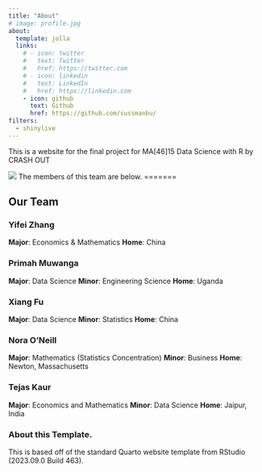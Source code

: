 ```yaml
---
title: "About"
# image: profile.jpg
about:
  template: jolla
  links:
    # - icon: twitter
    #   text: Twitter
    #   href: https://twitter.com
    # - icon: linkedin
    #   text: LinkedIn
    #   href: https://linkedin.com
    - icon: github
      text: Github
      href: https://github.com/sussmanbu/
filters: 
  - shinylive
---
```


This is a website for the final project for MA[46]15 Data Science with R by CRASH OUT

![](images/crashout.png)
The members of this team are below.
=======


## Our Team

### Yifei Zhang

**Major**: Economics & Mathematics
**Home**: China

### Primah Muwanga

**Major**: Data Science
**Minor**: Engineering Science
**Home**: Uganda

### Xiang Fu

**Major**: Data Science
**Minor**: Statistics
**Home**: China

### Nora O'Neill

**Major**: Mathematics (Statistics Concentration)
**Minor**: Business
**Home**: Newton, Massachusetts

### Tejas Kaur

**Major**: Economics and Mathematics
**Minor**: Data Science
**Home**: Jaipur, India

<!-- Please leave in the information below -->

### About this Template.

This is based off of the standard Quarto website template from RStudio (2023.09.0 Build 463).
